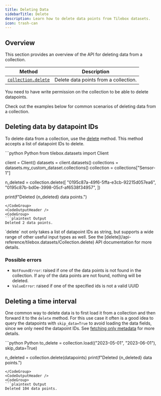 ```yaml
---
title: Deleting Data
sidebarTitle: Delete
description: Learn how to delete data points from Tilebox datasets.
icon: trash-can
---
```



## Overview

This section provides an overview of the API for deleting data from a collection.

| Method | Description |
| ------ | ----------- |
| [`collection.delete`](/api-reference/tilebox.datasets/Collection.delete) | Delete data points from a collection.                |

<Note>
  You need to have write permission on the collection to be able to delete datapoints.
</Note>

Check out the examples below for common scenarios of deleting data from a collection.

## Deleting data by datapoint IDs

To delete data from a collection, use the [delete](/api-reference/tilebox.datasets/Collection.delete) method. This method accepts a list of datapoint IDs to delete.

<CodeGroup>
```python Python
from tilebox.datasets import Client

client = Client()
datasets = client.datasets()
collections = datasets.my_custom_dataset.collections()
collection = collections["Sensor-1"]

n_deleted = collection.delete([
  "0195c87a-49f6-5ffa-e3cb-92215d057ea6",
  "0195c87b-bd0e-3998-05cf-af6538f34957",
])

print(f"Deleted {n_deleted} data points.")
```
</CodeGroup>
<CodeOutputHeader />
<CodeGroup>
```plaintext Output
Deleted 2 data points.
```
</CodeGroup>

<Tip>
  `delete` not only takes a list of datapoint IDs as string, but supports a wide range of other useful input types as well.
  See the [delete](/api-reference/tilebox.datasets/Collection.delete) API documentation for more details.
</Tip>


### Possible errors

- `NotFoundError`: raised if one of the data points is not found in the collection. If any of the data points are not found,
  nothing will be deleted.
- `ValueError`: raised if one of the specified ids is not a valid UUID


## Deleting a time interval

One common way to delete data is to first load it from a collection and then forward it to the `delete` method. For
this use case it often is a good idea to query the datapoints with `skip_data=True` to avoid loading the data fields,
since we only need the datapoint IDs. See [fetching only metadata](/datasets/query#fetching-only-metadata) for more details.

<CodeGroup>
```python Python
to_delete = collection.load(("2023-05-01", "2023-06-01"), skip_data=True)

n_deleted = collection.delete(datapoints)
print(f"Deleted {n_deleted} data points.")
```
</CodeGroup>
<CodeOutputHeader />
<CodeGroup>
```plaintext Output
Deleted 104 data points.
```
</CodeGroup>
